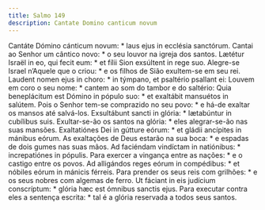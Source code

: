 ```yaml
---
title: Salmo 149
description: Cantate Domino canticum novum
---
```


<div class="grid grid-cols-2 gap-5">
  <span class="text-justify">
    Cantáte Dómino cánticum novum: * laus ejus in ecclésia sanctórum.
  </span>
  <span class="text-justify">
    Cantai ao Senhor um cântico novo: * o seu louvor na igreja dos santos.
  </span>
  <span class="text-justify">
    Lætétur Israël in eo, qui fecit eum: * et fílii Sion exsúltent in rege suo.
  </span>
  <span class="text-justify">
    Alegre-se Israel n’Aquele que o criou: * e os filhos de Sião exultem-se em
    seu rei.
  </span>
  <span class="text-justify">
    Laudent nomen ejus in choro: * in týmpano, et psaltério psallant ei:
  </span>
  <span class="text-justify">
    Louvem em coro o seu nome: * cantem ao som do tambor e do saltério:
  </span>
  <span class="text-justify">
    Quia beneplácitum est Dómino in pópulo suo: * et exaltábit mansuétos in
    salútem.
  </span>
  <span class="text-justify">
    Pois o Senhor tem-se comprazido no seu povo: * e há-de exaltar os mansos até
    salvá-los.
  </span>
  <span class="text-justify">
    Exsultábunt sancti in glória: * lætabúntur in cubílibus suis.
  </span>
  <span class="text-justify">
    Exultar-se-ão os santos na glória: * eles alegrar-se-ão nas suas mansões.
  </span>
  <span class="text-justify">
    Exaltatiónes Dei in gútture eórum: * et gládii ancípites in mánibus eórum.
  </span>
  <span class="text-justify">
    As exaltações de Deus estarão na sua boca: * e espadas de dois gumes nas
    suas mãos.
  </span>
  <span class="text-justify">
    Ad faciéndam vindíctam in natiónibus: * increpatiónes in pópulis.
  </span>
  <span class="text-justify">
    Para exercer a vingança entre as nações: * e o castigo entre os povos.
  </span>
  <span class="text-justify">
    Ad alligándos reges eórum in compédibus: * et nóbiles eórum in mánicis
    férreis.
  </span>
  <span class="text-justify">
    Para prender os seus reis com grilhões: * e os seus nobres com algemas de
    ferro.
  </span>
  <span class="text-justify">
    Ut fáciant in eis judícium conscríptum: * glória hæc est ómnibus sanctis
    ejus.
  </span>
  <span class="text-justify">
    Para executar contra eles a sentença escrita: * tal é a glória reservada a
    todos seus santos.
  </span>
</div>
